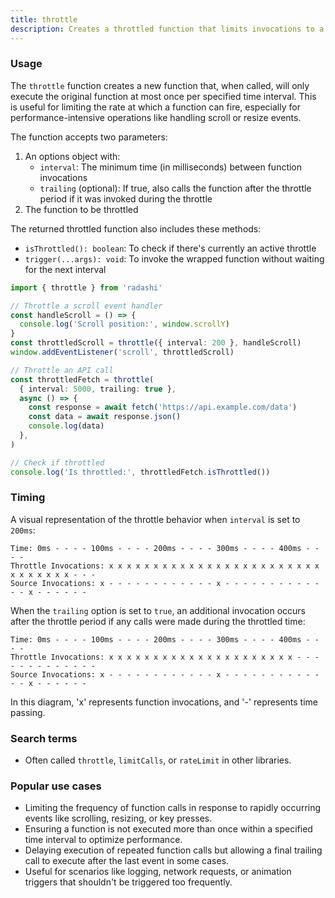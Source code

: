 ```yaml
---
title: throttle
description: Creates a throttled function that limits invocations to a specified interval
---
```


### Usage

The `throttle` function creates a new function that, when called, will only execute the original function at most once per specified time interval. This is useful for limiting the rate at which a function can fire, especially for performance-intensive operations like handling scroll or resize events.

The function accepts two parameters:

1. An options object with:
   - `interval`: The minimum time (in milliseconds) between function invocations
   - `trailing` (optional): If true, also calls the function after the throttle period if it was invoked during the throttle
2. The function to be throttled

The returned throttled function also includes these methods:

- `isThrottled(): boolean`: To check if there's currently an active throttle
- `trigger(...args): void`: To invoke the wrapped function without waiting for the next interval

```typescript
import { throttle } from 'radashi'

// Throttle a scroll event handler
const handleScroll = () => {
  console.log('Scroll position:', window.scrollY)
}
const throttledScroll = throttle({ interval: 200 }, handleScroll)
window.addEventListener('scroll', throttledScroll)

// Throttle an API call
const throttledFetch = throttle(
  { interval: 5000, trailing: true },
  async () => {
    const response = await fetch('https://api.example.com/data')
    const data = await response.json()
    console.log(data)
  },
)

// Check if throttled
console.log('Is throttled:', throttledFetch.isThrottled())
```

### Timing

A visual representation of the throttle behavior when `interval` is set to `200ms`:

```
Time: 0ms - - - - 100ms - - - - 200ms - - - - 300ms - - - - 400ms - - - -
Throttle Invocations: x x x x x x x x x x x x x x x x x x x x x x x x x x x x x x x - - -
Source Invocations: x - - - - - - - - - - - - x - - - - - - - - - - - - - x - - - - - -
```

When the `trailing` option is set to `true`, an additional invocation occurs after the throttle period if any calls were made during the throttled time:

```
Time: 0ms - - - - 100ms - - - - 200ms - - - - 300ms - - - - 400ms - - - -
Throttle Invocations: x x x x x x x x x x x x x x x x x x x x x - - - - - - - - - - - - -
Source Invocations: x - - - - - - - - - - - - x - - - - - - - - - - - - - x - - - - - -
```

In this diagram, 'x' represents function invocations, and '-' represents time passing.

### Search terms

- Often called `throttle`, `limitCalls`, or `rateLimit` in other libraries.

### Popular use cases

- Limiting the frequency of function calls in response to rapidly occurring events like scrolling, resizing, or key presses.
- Ensuring a function is not executed more than once within a specified time interval to optimize performance.
- Delaying execution of repeated function calls but allowing a final trailing call to execute after the last event in some cases.
- Useful for scenarios like logging, network requests, or animation triggers that shouldn't be triggered too frequently.

